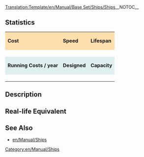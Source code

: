 <noinclude>[[Translation:Template/en/Manual/Base Set/Ships/Ships]]</noinclude>__NOTOC__

<noinclude>
{{en/Warning|Do not edit this template to add details to a ship's page, please edit the ship's page itself.}}
</noinclude>

==Statistics==
{| cellspacing="3" align="center"
|style="background:#ffdead;"| '''Cost'''
|style="background:#ffdead;"| '''Speed''' 
|style="background:#ffdead;"|'''Lifespan'''
|-
| {{{Cost}}}
| {{{Speed}}}
| {{{Lifespan}}}
|-
|style="background:#dfefef;"|'''Running Costs / year'''
|style="background:#dfefef;"|'''Designed'''
|style="background:#dfefef;"|'''Capacity'''
|-
| {{{Annual}}}
| {{{Designed}}}
| {{{Capacity}}}
|}

==Description==
{{{Description}}}

==Real-life Equivalent==
{{{Real-life}}}

==See Also==

* [[en/Manual/Ships]]

[[Category:en/Manual/Ships]]